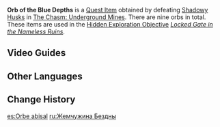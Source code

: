 {{Item Infobox
|id           = 101629
|image        = Item Orb of the Blue Depths.png
|type         = Quest Items
|description  = A strange gem left behind by a foe from the Abyss. If you look into it hard, it is almost as if you are looking into a long-borne dream shrouded by a deep fog.
|source1      = Obtained by defeating [[Shadowy Husks]] in [[The Chasm: Underground Mines]].
}}
'''Orb of the Blue Depths''' is a [[Quest Item]] obtained by defeating [[Shadowy Husks]] in [[The Chasm: Underground Mines]]. There are nine orbs in total. These items are used in the [[Hidden Exploration Objective]] ''[[Locked Gate in the Nameless Ruins]]''.

==Video Guides==
{{EVT
|video1   = https://youtu.be/C5WyUwbCNlU
|caption1 = 9 Orb of the Blue Depths Locations

|video2   = https://youtu.be/nlggIk-5hbs
|caption2 = Orb of the Blue Depths Guide

|video3   = https://youtu.be/X6qvFuQ-9MA
|caption3 = Quick Guide: 9 Orb of the Blue Depths
}}

==Other Languages==
{{Other Languages
|default_hidden = 1
|en      = Orb of the Blue Depths
|zhs     = 渊青宝珠
|zhs_rm  = Yuānqīng Bǎozhū
|zht     = 淵青寶珠
|zht_rm  = Yuānqīng Bǎozhū
|ja      = 青淵宝珠
|ja_rm   = Seien Houju{{Assumed}}
|ko      = 푸른 심연의 보주
|ko_rm   = Pureun Simyeon-ui Boju
|es      = Orbe abisal
|fr      = Orbe des profondeurs bleues
|ru      = Жемчужина Бездны
|th      = ลูกแก้วแห่งห้วงลึก
|th_rm   = 
|vi      = Ngọc Xanh Vực Sâu
|de      = Perle des blauen Abgrunds
|id      = Permata dari Kedalaman
|pt      = Orbe Abissal
|tr      = Mavi Derinlikler Küresi
|it      = Sfera delle profondità blu
}}

==Change History==
{{Change History|2.6}}

[[es:Orbe abisal]]
[[ru:Жемчужина Бездны]]